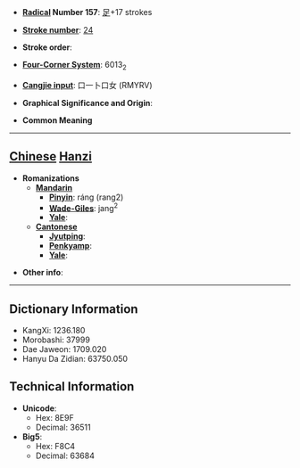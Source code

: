 * '''[[Wiktionary:Chinese radical index| Radical]] Number 157''': [[Wiktionary:Chinese radical index 足|足]]+17 strokes

* '''[[Wiktionary:Chinese total strokes index|Stroke number]]''': [[Wiktionary:Chinese total strokes index 24|24]]

* '''Stroke order''': 

* '''[[Wiktionary:Chinese four corner index|Four-Corner System]]''': 6013<sub>2</sub>

* '''[[Wiktionary:Chinese Cangjie index|Cangjie input]]''': 口一卜口女 (RMYRV)

* '''Graphical Significance and Origin''': 

* '''Common Meaning'''

----

== [[Chinese]] [[Hanzi]] ==

* '''Romanizations'''
** '''[[Mandarin]]'''
*** '''[[Pinyin]]''': ráng (rang2)
*** '''[[Wade-Giles]]''': jang<sup>2</sup>
*** '''[[Yale]]''': 
** '''[[Cantonese]]'''
*** '''[[Jyutping]]''':
*** '''[[Penkyamp]]''': 
*** '''[[Yale]]''': 

* '''Other info''': 

----

== Dictionary Information ==

* KangXi: 1236.180
* Morobashi: 37999
* Dae Jaweon: 1709.020
* Hanyu Da Zidian: 63750.050

== Technical Information ==

* '''Unicode''':
** Hex: 8E9F
** Decimal: 36511
* '''Big5''':
** Hex: F8C4
** Decimal: 63684